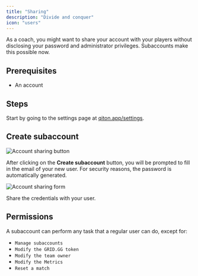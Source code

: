 ```yaml
---
title: "Sharing"
description: "Divide and conquer"
icon: "users"
---
```


As a coach, you might want to share your account with your players without disclosing your password and administrator
privileges.
Subaccounts make this possible now.

## Prerequisites

- An account

## Steps

Start by going to the settings page at [qiton.app/settings](https://qiton.app/settings).

## Create subaccount

<Frame>
    <img
        src="./images/sub/button.png"
        alt="Account sharing button"
    />
</Frame>

After clicking on the **Create subaccount** button, you will be prompted to fill in the email of your new user.
For security reasons, the password is automatically generated.

<Frame>
    <img
        src="./images/sub/form.png"
        alt="Account sharing form"
    />
</Frame>

Share the credentials with your user.

## Permissions

A subaccount can perform any task that a regular user can do, except for:
- `Manage subaccounts`
- `Modify the GRID.GG token`
- `Modify the team owner`
- `Modify the Metrics`
- `Reset a match`
